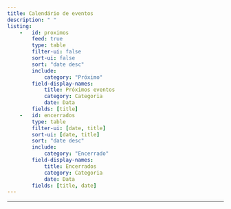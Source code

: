 ```yaml
---
title: Calendário de eventos
description: " "
listing:
    -   id: proximos
        feed: true
        type: table
        filter-ui: false 
        sort-ui: false
        sort: "date desc"
        include:
            category: "Próximo"
        field-display-names:
            title: Próximos eventos
            category: Categoria
            date: Data
        fields: [title]
    -   id: encerrados
        type: table
        filter-ui: [date, title]
        sort-ui: [date, title]
        sort: "date desc"
        include:
            category: "Encerrado"
        field-display-names:
            title: Encerrados
            category: Categoria
            date: Data
        fields: [title, date]
---
```


::: {#proximos}
:::

---

::: {#encerrados}
:::